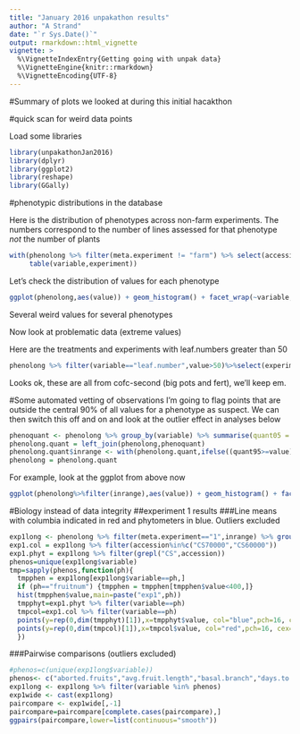 ```yaml
---
title: "January 2016 unpakathon results"
author: "A Strand"
date: "`r Sys.Date()`"
output: rmarkdown::html_vignette
vignette: >
  %\VignetteIndexEntry{Getting going with unpak data}
  %\VignetteEngine{knitr::rmarkdown}
  %\VignetteEncoding{UTF-8}
---
```


#Summary of plots we looked at during this initial hacakthon

#quick scan for weird data points

Load some libraries

```r
library(unpakathonJan2016)
library(dplyr)
library(ggplot2)
library(reshape)
library(GGally)
```

#phenotypic distributions in the database

Here is the distribution of phenotypes across non-farm experiments.  The numbers correspond to the number of lines assessed for that phenotype *not* the number of plants

```r
with(phenolong %>% filter(meta.experiment != "farm") %>% select(accession,experiment,variable) %>% distinct(),
     table(variable,experiment))
```



Let's check the distribution of values for each phenotype

```r

ggplot(phenolong,aes(value)) + geom_histogram() + facet_wrap(~variable,scales = "free",ncol=4)

```

Several weird values for several phenotypes

Now look at problematic data (extreme values)

Here are the treatments and experiments with leaf.numbers greater than 50

```r
phenolong %>% filter(variable=="leaf.number",value>50)%>%select(experiment,treatment)%>%distinct()
```

Looks ok, these are all from cofc-second (big pots and fert), we'll keep em.

#Some automated vetting of observations
I'm going to flag points that are outside the central 90% of all values for a phenotype as suspect.  We can then switch this off and on and look at the outlier effect in analyses below
```r

phenoquant <- phenolong %>% group_by(variable) %>% summarise(quant05 = quantile(value,0.05,na.rm=T),quant95 = quantile(value,0.95,na.rm=T))
phenolong.quant = left_join(phenolong,phenoquant)
phenolong.quant$inrange <- with(phenolong.quant,ifelse((quant95>=value)&(quant05<=value),TRUE,FALSE))
phenolong = phenolong.quant
```

For example, look at the ggplot from above now
```r
ggplot(phenolong%>%filter(inrange),aes(value)) + geom_histogram() + facet_wrap(~variable,scales = "free",ncol=4)
```



#Biology instead of data integrity
##experiment 1 results
###Line means with columbia indicated in red and phytometers in blue.  Outliers excluded

```r
exp1long <- phenolong %>% filter(meta.experiment=="1",inrange) %>% group_by(variable,accession) %>% summarise(value=mean(value,na.rm=T)) 
exp1.col = exp1long %>% filter(accession%in%c("CS70000","CS60000"))
exp1.phyt = exp1long %>% filter(grepl("CS",accession))
phenos=unique(exp1long$variable)
tmp=sapply(phenos,function(ph){
  tmpphen = exp1long[exp1long$variable==ph,]
  if (ph=="fruitnum") {tmpphen = tmpphen[tmpphen$value<400,]}
  hist(tmpphen$value,main=paste("exp1",ph))
  tmpphyt=exp1.phyt %>% filter(variable==ph)
  tmpcol=exp1.col %>% filter(variable==ph)
  points(y=rep(0,dim(tmpphyt)[1]),x=tmpphyt$value, col="blue",pch=16, cex=1.1) #phytometers
  points(y=rep(0,dim(tmpcol)[1]),x=tmpcol$value, col="red",pch=16, cex=1.1) # columbia especially
  })

```

###Pairwise comparisons (outliers excluded)

```r
#phenos=c(unique(exp1long$variable))
phenos<- c("aborted.fruits","avg.fruit.length","basal.branch","days.to.bolt","diameter.at.bolt","fruitnum","germinants.14d","inflorescence.height", "ttl.maininfl.branch")
exp1long <- exp1long %>% filter(variable %in% phenos)
exp1wide <- cast(exp1long)
paircompare <- exp1wide[,-1]
paircompare=paircompare[complete.cases(paircompare),]
ggpairs(paircompare,lower=list(continuous="smooth"))
```


